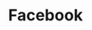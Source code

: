 ---
title: Facebook
description: Facebook
keywords:
  - facebook
sidebar_label: Facebook
sidebar_position: 2
---